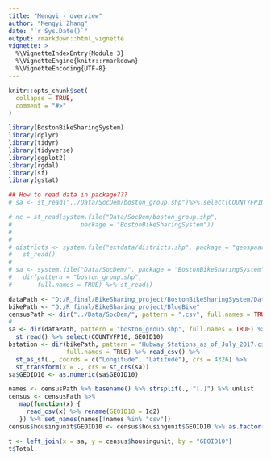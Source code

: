 ```yaml
---
title: "Mengyi - overview"
author: "Mengyi Zhang"
date: "`r Sys.Date()`"
output: rmarkdown::html_vignette
vignette: >
  %\VignetteIndexEntry{Module 3}
  %\VignetteEngine{knitr::rmarkdown}
  %\VignetteEncoding{UTF-8}
---
```


```r
knitr::opts_chunk$set(
  collapse = TRUE,
  comment = "#>"
)
```


```r
library(BostonBikeSharingSystem)
library(dplyr)
library(tidyr)
library(tidyverse)
library(ggplot2)
library(rgdal)
library(sf)
library(gstat)

## How to read data in package???
# sa <- st_read("../Data/SocDem/boston_group.shp")%>% select(COUNTYFP10, GEOID10)

# nc = st_read(system.file("Data/SocDem/boston_group.shp",
#                   package = "BostonBikeSharingSystem"))
# 
# 
# districts <- system.file("extdata/districts.shp", package = "geospaar") %>% 
#   st_read()
# 
# sa <- system.file("Data/SocDem/", package = "BostonBikeSharingSystem") %>%
#   dir(pattern = "boston_group.shp",
#       full.names = TRUE) %>% st_read()

dataPath <- "D:/R_final/BikeSharing_project/BostonBikeSharingSystem/Data/SocDem"
bikePath <- "D:/R_final/BikeSharing_project/BlueBike"
censusPath <- dir("../Data/SocDem/", pattern = ".csv", full.names = TRUE)
# 
sa <- dir(dataPath, pattern = "boston_group.shp", full.names = TRUE) %>%
  st_read() %>% select(COUNTYFP10, GEOID10)
bstation <- dir(bikePath, pattern = "Hubway_Stations_as_of_July_2017.csv", 
                full.names = TRUE) %>% read_csv() %>% 
  st_as_sf(., coords = c("Longitude", "Latitude"), crs = 4326) %>% 
  st_transform(x = ., crs = st_crs(sa))
sa$GEOID10 <- as.numeric(sa$GEOID10)

names <- censusPath %>% basename() %>% strsplit(., "[.]") %>% unlist
census <- censusPath %>% 
   map(function(x) {
     read_csv(x) %>% rename(GEOID10 = Id2)
   }) %>% set_names(names[!names %in% "csv"])
census$housingunit$GEOID10 <- census$housingunit$GEOID10 %>% as.factor()

t <- left_join(x = sa, y = census$housingunit, by = "GEOID10")
t$Total
```
